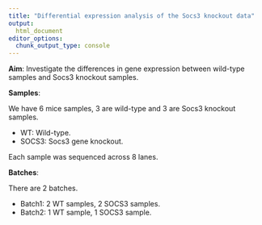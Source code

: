 ```yaml
---
title: "Differential expression analysis of the Socs3 knockout data"
output:
  html_document
editor_options:
  chunk_output_type: console
---
```


**Aim**: Investigate the differences in gene expression between wild-type samples and Socs3 knockout samples. 

**Samples**:

We have 6 mice samples, 3 are wild-type and 3 are Socs3 knockout samples. 

- WT: Wild-type.
- SOCS3: Socs3 gene knockout. 

Each sample was sequenced across 8 lanes. 

**Batches**:

There are 2 batches. 

- Batch1: 2 WT samples, 2 SOCS3 samples. 
- Batch2: 1 WT sample, 1 SOCS3 sample.